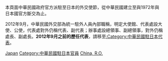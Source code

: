 本頁面中華民國政府官方派駐至日本的外交使節，從中華民國建立至與1972年與日本國官方斷交為止。

2012年9月，中華民國外交部為統一駐外人員內部職稱，明定大使館、代表處設大使、公使，代表處對外仍稱代表、副代表；辦事處設總領事、副總領事，對外仍稱處長、副處長。'''2012年9月之前的歷任代表'''，請移至[[:Category:中華民國駐日本代表|:Category:中華民國駐日本代表]]。

[[Category:中華民國駐亞洲大使|Japan]]
[[Category:中華民國駐日本官員|Category:中華民國駐日本官員]]
[[Category:駐日本大使|China, R.O.]]